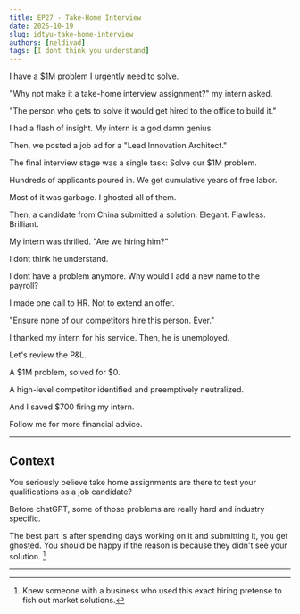 ```yaml
---
title: EP27 - Take-Home Interview
date: 2025-10-19
slug: idtyu-take-home-interview
authors: [neldivad]
tags: [I dont think you understand]
---
```


I have a $1M problem I urgently need to solve. 

"Why not make it a take-home interview assignment?" my intern asked.

"The person who gets to solve it would get hired to the office to build it."

I had a flash of insight. My intern is a god damn genius. 

Then, we posted a job ad for a "Lead Innovation Architect."

<!--truncate-->

The final interview stage was a single task: Solve our $1M problem.

Hundreds of applicants poured in. We get cumulative years of free labor.

Most of it was garbage. I ghosted all of them.

Then, a candidate from China submitted a solution. Elegant. Flawless. Brilliant.

My intern was thrilled. "Are we hiring him?"

I dont think he understand.

I dont have a problem anymore. Why would I add a new name to the payroll?

I made one call to HR. Not to extend an offer.

"Ensure none of our competitors hire this person. Ever."

I thanked my intern for his service. Then, he is unemployed. 

Let's review the P&L.

A $1M problem, solved for $0.

A high-level competitor identified and preemptively neutralized.

And I saved $700 firing my intern.

Follow me for more financial advice.

---
## Context

You seriously believe take home assignments are there to test your qualifications as a job candidate? 

Before chatGPT, some of those problems are really hard and industry specific. 

The best part is after spending days working on it and submitting it, you get ghosted. You should be happy if the reason is because they didn't see your solution. [^1]

[^1]: Knew someone with a business who used this exact hiring pretense to fish out market solutions. 

---
